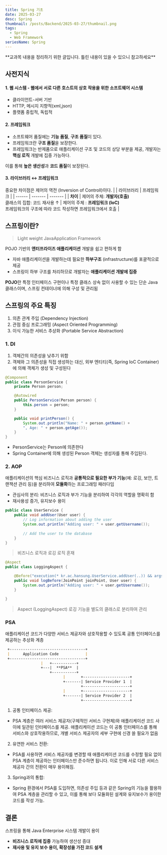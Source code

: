 ```yaml
---
title: Spring 기초
date: 2025-03-27
desc: Spring
thumbnail: /posts/Backend/2025-03-27/thumbnail.png
tags:
  - Spring
  - Web Framework
seriesName: Spring
---
```


<Thumbnail src="/posts/Backend/2025-03-27/thumbnail.png" />
<Callout type="warn">**교과목 내용을 정리하기 위한 글입니다. 틀린 내용이 있을 수 있으니 참고하세요**</Callout>

## 사전지식

#### 1. 웹 시스템 - 웹에서 서로 다른 호스트의 상호 작용을 위한 소프트웨어 시스템

- 클라이언트-서버 기반
- HTTP, 메시지 지향적(xml,json)
- 플랫폼 중립적, 독립적

#### 2. 프레임워크

- 소프트웨어 품질에는 **기능 품질**, **구조 품질**이 있다.
- 프레임워크란 **구조 품질**을 보장한다.
- <Highlight color="LAVENDER">프레임워크는 반제품으로 애플리케이션 구조 및 코드의 상당 부분을 제공, 개발자는 **핵심 로직** 개발에 집중 가능하다.</Highlight>

이를 통해 **높은 생산성**과 **코드 품질**이 보장된다.

#### 3. 라이브러리 ↔ 프레임워크

중요한 차이점은 <Highlight color="lavendar">제어의 역전 (Inversion of Controll)</Highlight>이다.
| | 라이브러리 | 프레임워크 |
| ------ | ------- | ------- |
| **차이** | 제어의 주체: **개발자(호출)**<br/>클래스의 집합: 코드 재사용 ↑  | 제어의 주체 : **프레임워크 (IoC)** <br/> 프레임워크의 구조에 따라 코드 작성하면 프레임워크에서 호출 |

## 스프링이란?

> Light weight JavaApplication Framework

<Highlight color="PEACH">POJO</Highlight> 기반의 **앤터프라이즈 애플리케이션** 개발을 쉽고 편하게 함
- 자바 애플리케이션을 개발하는데 필요한 **하부구조** (infrastructure)를 포괄적으로 제공
- 스프링이 하부 구조를 처리하므로 개발자는 **애플리케이션 개발에 집중**

<Callout type="info"><Highlight color="PEACH">**POJO**</Highlight>란 특정 인터페이스 구현이나 특정 클래스 상속 없이 사용할 수 있는 단순 Java 클래스이며, 스프링 컨테이너에 의해 구성 및 관리됨</Callout>

## 스프링의 주요 특징

1. 의존 관계 주입 (Dependency Injection)
2. 관점 중심 프로그래밍 (Aspect Oriented Programming)
3. 이식 가능한 서비스 추상화 (Portable Service Abstraction)


### 1. DI

1. 객체간의 의존성을 낮추기 위함
2. 객체와 그 의존성을 직접 생성하는 대신, 외부 엔티티(즉, Spring IoC Container)에 의해 객체가 생성 및 구성된다

```java
@Component
public class PersonService {
    private Person person;

    @Autowired
    public PersonService(Person person) {
        this.person = person;
    }

    public void printPerson() {
        System.out.println("Name: " + person.getName() + 
		", Age: " + person.getAge());
    }
}
```
- PersonService는 Person에 의존한다
- Spring Container에 의해 생성된 Person 객체는 생성자를 통해 주입된다. 

### 2. AOP

애플리케이션의 핵심 비즈니스 로직과 **공통적으로 필요한 부가 기능**(예: 로깅, 보안, 트랜잭션 관리 등)을 분리하여 **모듈화**하는 프로그래밍 패러다임
- 관심사의 분리: 비즈니스 로직과 부가 기능을 분리하여 각각의 역할을 명확히 함
- 재사용성 증가, 유지보수 용이

```java caption="Non-AOP Approach 🚨"
public class UserService {
    public void addUser(User user) {
        // Log information about adding the user
        System.out.println("Adding user: " + user.getUsername());
        
        // Add the user to the database
    }
}
```

> 비즈니스 로직과 로깅 로직 혼재

```java caption="AOP Approach ⭐️"
@Aspect
public class LoggingAspect {

    @Before("execution(* kr.ac.hansung.UserService.addUser(..)) && args(user)")
    public void logBefore(JoinPoint joinPoint, User user) {
        System.out.println("Adding user: " + user.getUsername());
    }

}
```

> Aspect (LoggingAspect) 로깅 기능을 별도의 클래스로 분리하여 관리

### PSA

애플리케이션 코드가 다양한 서비스 제공자와 상호작용할 수 있도록 공통 인터페이스를 제공하는 추상화 계층

```md
 +----------------------------------+
 |      Application Code            |
 +----------------------------------+
                |   +-----------+
                +---|  **PSA**  |
                    +-----------+
                          |       +---------------------+
                          +-------| Service Provider 1  |
                                  +---------------------+
                          |       +---------------------+
                          +-------| Service Provider 2  |
                                  +---------------------+
```


1. 공통 인터페이스 제공:
- PSA 계층은 여러 서비스 제공자(구체적인 서비스 구현체)와 애플리케이션 코드 사이에 일관된 인터페이스를 제공. 애플리케이션 코드는 이 공통 인터페이스를 통해 서비스와 상호작용하므로, 개별 서비스 제공자의 세부 구현에 신경 쓸 필요가 없음

2. 유연한 서비스 전환:
- PSA를 사용하면 서비스 제공자를 변경할 때 애플리케이션 코드를 수정할 필요 없이 PSA 계층이 제공하는 인터페이스만 준수하면 됩니다. 이로 인해 서로 다른 서비스 제공자 간의 전환이 매우 용이해짐.

3. Spring과의 통합:
- Spring 환경에서 PSA를 도입하면, 의존성 주입 등과 같은 Spring의 기능을 활용하여 PSA 계층을 관리할 수 있고, 이를 통해 보다 모듈화된 설계와 유지보수가 용이한 코드를 작성 가능.

## 결론

스프링을 통해 Java Enterprise 시스템 개발이 용이
- **비즈니스 로직에 집중** 가능하여 생산성 증대
- **재사용 및 유지 보수 용이, 확장성을 가진 코드 설계**

